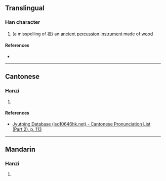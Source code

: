 {{character info/new}}
==Translingual==

===Han character===
{{Han char|rn=64|rad=手|as=05|sn=8|four=|canj=QRHU|ids=⿰扌兄}}

# (a misspelling of [[柷]]) an [[ancient]] [[percussion]] [[instrument]] made of [[wood]]

====References====
* {{Han ref|kx=0424.120|dkj=11934|dj=0772.070|hdz=31853.020|uh=62C0|ud=25280}}

----

==Cantonese==

===Hanzi===
{{yue-hanzi|jyut=[[zuk1]]|y=juk1}}

# {{defn|lang=yue|sort=手05}}

====References====
* [http://www.iso10646hk.net/jp/document/download.jsp Jyutping Database (iso10646hk.net) - Cantonese Pronunciation List (Part 2), p. 113]

----

==Mandarin==

===Hanzi===
{{cmn-hanzi|pin=[[chù]] ([[chu4]])|wg=ch'u<sup>4</sup>}}

# {{defn|lang=cmn|sort=手05}}